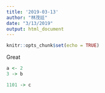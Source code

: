 ```yaml
---
title: '2019-03-13'
author: "林茂廷"
date: "3/13/2019"
output: html_document
---
```


```r
knitr::opts_chunk$set(echo = TRUE)
```


Great


```r
a <- 2
3 -> b
```

```r
1101 -> c
```

